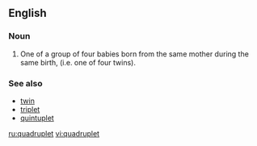 ==English==

===Noun===
{{en-noun}}

# One of a group of four babies born from the same mother during the same birth, (i.e. one of four twins).

===See also===
*[[twin]]
*[[triplet]]
*[[quintuplet]]

[[ru:quadruplet]]
[[vi:quadruplet]]